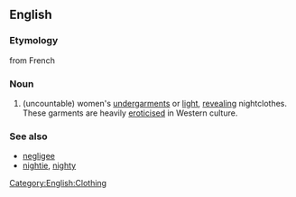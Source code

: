 ==English==
===Etymology===
from French 
===Noun===
# (uncountable) women's [[undergarment]]s or [[light]], [[revealing]] nightclothes. These garments are heavily [[eroticise]]d in Western culture.

===See also===
*[[negligee]]
*[[nightie]], [[nighty]]

[[Category:English:Clothing]]